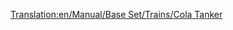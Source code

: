 [[Translation:en/Manual/Base Set/Trains/Cola Tanker]]
{{en/Manual/Base Set/Trains/Trains Carriages new|Picture=[[File:en/Manual/Base Set/Trains/Colatanker.png]]
|NormalCost=£1,066 ($2,132)
|NormalWeight=24 / 49 t
|NormalCapacity=25,000 litres of cola
|MonoCost="
|MonoWeight=24 / 54 t
|MonoCapacity=30,000 litres of cola
|MagCost="
|MagWeight=24 / 56 t
|MagCapacity=32,000 litres of cola
|Description=A rail tanker for transporting uncanned cola drink in the toyland climate. 
}}